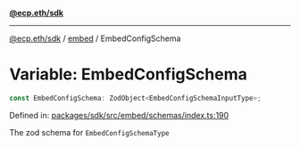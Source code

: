 [**@ecp.eth/sdk**](../../index.mdx)

***

[@ecp.eth/sdk](/sdk-reference/index.mdx) / [embed](/sdk-reference/embed/index.mdx) / EmbedConfigSchema

# Variable: EmbedConfigSchema

```ts
const EmbedConfigSchema: ZodObject<EmbedConfigSchemaInputType>;
```

Defined in: [packages/sdk/src/embed/schemas/index.ts:190](https://github.com/ecp-eth/comments-monorepo/blob/main/packages/sdk/src/embed/schemas/index.ts#L190)

The zod schema for `EmbedConfigSchemaType`
